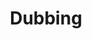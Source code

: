 ---
title: "Dubbing"
description: "Use Wikio to create dubbed audio tracks for videos in different languages, ensuring smooth playback and sync."
sidebarTitle: "Dubbing"
mode: "wide"
icon: "mic"
keywords: ['dubbing', 'audio', 'languages', 'translation', 'voice']
---